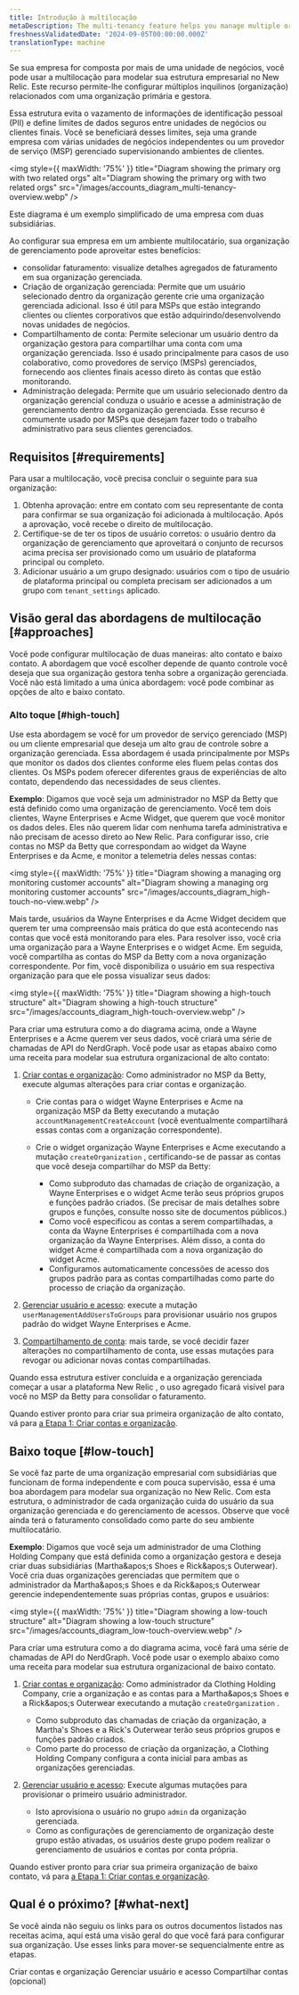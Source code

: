 ```yaml
---
title: Introdução à multilocação
metaDescription: The multi-tenancy feature helps you manage multiple organizations and accounts
freshnessValidatedDate: '2024-09-05T00:00:00.000Z'
translationType: machine
---
```


Se sua empresa for composta por mais de uma unidade de negócios, você pode usar a multilocação para modelar sua estrutura empresarial no New Relic. Este recurso permite-lhe configurar múltiplos inquilinos (organização) relacionados com uma organização primária e gestora.

Essa estrutura evita o vazamento de informações de identificação pessoal (PII) e define limites de dados seguros entre unidades de negócios ou clientes finais. Você se beneficiará desses limites, seja uma grande empresa com várias unidades de negócios independentes ou um provedor de serviço (MSP) gerenciado supervisionando ambientes de clientes.

<img style={{ maxWidth: '75%' }} title="Diagram showing the primary org with two related orgs" alt="Diagram showing the primary org with two related orgs" src="/images/accounts_diagram_multi-tenancy-overview.webp" />

<figcaption>
  Este diagrama é um exemplo simplificado de uma empresa com duas subsidiárias.
</figcaption>

Ao configurar sua empresa em um ambiente multilocatário, sua organização de gerenciamento pode aproveitar estes benefícios:

* consolidar faturamento: visualize detalhes agregados de faturamento em sua organização gerenciada.
* Criação de organização gerenciada: Permite que um usuário selecionado dentro da organização gerente crie uma organização gerenciada adicional. Isso é útil para MSPs que estão integrando clientes ou clientes corporativos que estão adquirindo/desenvolvendo novas unidades de negócios.
* Compartilhamento de conta: Permite selecionar um usuário dentro da organização gestora para compartilhar uma conta com uma organização gerenciada. Isso é usado principalmente para casos de uso colaborativo, como provedores de serviço (MSPs) gerenciados, fornecendo aos clientes finais acesso direto às contas que estão monitorando.
* Administração delegada: Permite que um usuário selecionado dentro da organização gerencial conduza o usuário e acesse a administração de gerenciamento dentro da organização gerenciada. Esse recurso é comumente usado por MSPs que desejam fazer todo o trabalho administrativo para seus clientes gerenciados.

## Requisitos [#requirements]

Para usar a multilocação, você precisa concluir o seguinte para sua organização:

1. Obtenha aprovação: entre em contato com seu representante de conta para confirmar se sua organização foi adicionada à multilocação. Após a aprovação, você recebe o direito de multilocação.
2. Certifique-se de ter os tipos de usuário corretos: o usuário dentro da organização de gerenciamento que aproveitará o conjunto de recursos acima precisa ser provisionado como um usuário de plataforma principal ou completo.
3. Adicionar usuário a um grupo designado: usuários com o tipo de usuário de plataforma principal ou completa precisam ser adicionados a um grupo com `tenant_settings` aplicado.

## Visão geral das abordagens de multilocação [#approaches]

Você pode configurar multilocação de duas maneiras: alto contato e baixo contato. A abordagem que você escolher depende de quanto controle você deseja que sua organização gestora tenha sobre a organização gerenciada. Você não está limitado a uma única abordagem: você pode combinar as opções de alto e baixo contato.

### Alto toque [#high-touch]

Use esta abordagem se você for um provedor de serviço gerenciado (MSP) ou um cliente empresarial que deseja um alto grau de controle sobre a organização gerenciada. Essa abordagem é usada principalmente por MSPs que monitor os dados dos clientes conforme eles fluem pelas contas dos clientes. Os MSPs podem oferecer diferentes graus de experiências de alto contato, dependendo das necessidades de seus clientes.

**Exemplo**: Digamos que você seja um administrador no MSP da Betty que está definido como uma organização de gerenciamento. Você tem dois clientes, Wayne Enterprises e Acme Widget, que querem que você monitor os dados deles. Eles não querem lidar com nenhuma tarefa administrativa e não precisam de acesso direto ao New Relic. Para configurar isso, crie contas no MSP da Betty que correspondam ao widget da Wayne Enterprises e da Acme, e monitor a telemetria deles nessas contas:

<img style={{ maxWidth: '75%' }} title="Diagram showing a managing org monitoring customer accounts" alt="Diagram showing a managing org monitoring customer accounts" src="/images/accounts_diagram_high-touch-no-view.webp" />

Mais tarde, usuários da Wayne Enterprises e da Acme Widget decidem que querem ter uma compreensão mais prática do que está acontecendo nas contas que você está monitorando para eles. Para resolver isso, você cria uma organização para a Wayne Enterprises e o widget Acme. Em seguida, você compartilha as contas do MSP da Betty com a nova organização correspondente. Por fim, você disponibiliza o usuário em sua respectiva organização para que ele possa visualizar seus dados:

<img style={{ maxWidth: '75%' }} title="Diagram showing a high-touch structure" alt="Diagram showing a high-touch structure" src="/images/accounts_diagram_high-touch-overview.webp" />

Para criar uma estrutura como a do diagrama acima, onde a Wayne Enterprises e a Acme querem ver seus dados, você criará uma série de chamadas de API do NerdGraph. Você pode usar as etapas abaixo como uma receita para modelar sua estrutura organizacional de alto contato:

1. [Criar contas e organização](/docs/accounts/accounts-billing/account-structure/multi-tenancy/org-creation): Como administrador no MSP da Betty, execute algumas alterações para criar contas e organização.

   * Crie contas para o widget Wayne Enterprises e Acme na organização MSP da Betty executando a mutação `accountManagementCreateAccount` (você eventualmente compartilhará essas contas com a organização correspondente).

   * Crie o widget organização Wayne Enterprises e Acme executando a mutação `createOrganization` , certificando-se de passar as contas que você deseja compartilhar do MSP da Betty:

     * Como subproduto das chamadas de criação de organização, a Wayne Enterprises e o widget Acme terão seus próprios grupos e funções padrão criados. (Se precisar de mais detalhes sobre grupos e funções, consulte nosso site de documentos públicos.)
     * Como você especificou as contas a serem compartilhadas, a conta da Wayne Enterprises é compartilhada com a nova organização da Wayne Enterprises. Além disso, a conta do widget Acme é compartilhada com a nova organização do widget Acme.
     * Configuramos automaticamente concessões de acesso dos grupos padrão para as contas compartilhadas como parte do processo de criação da organização.

2. [Gerenciar usuário e acesso](/docs/accounts/accounts-billing/account-structure/multi-tenancy/delegated-administration): execute a mutação `userManagementAddUsersToGroups` para provisionar usuário nos grupos padrão do widget Wayne Enterprises e Acme.

3. [Compartilhamento de conta](/docs/accounts/accounts-billing/account-structure/multi-tenancy/share-accounts): mais tarde, se você decidir fazer alterações no compartilhamento de conta, use essas mutações para revogar ou adicionar novas contas compartilhadas.

<Callout variant="tip">
  Quando essa estrutura estiver concluída e a organização gerenciada começar a usar a plataforma New Relic , o uso agregado ficará visível para você no MSP da Betty para consolidar o faturamento.
</Callout>

Quando estiver pronto para criar sua primeira organização de alto contato, vá para [a Etapa 1: Criar contas e organização](/docs/accounts/accounts-billing/account-structure/multi-tenancy/org-creation).

## Baixo toque [#low-touch]

Se você faz parte de uma organização empresarial com subsidiárias que funcionam de forma independente e com pouca supervisão, essa é uma boa abordagem para modelar sua organização no New Relic. Com esta estrutura, o administrador de cada organização cuida do usuário da sua organização gerenciada e do gerenciamento de acessos. Observe que você ainda terá o faturamento consolidado como parte do seu ambiente multilocatário.

**Exemplo**: Digamos que você seja um administrador de uma Clothing Holding Company que está definida como a organização gestora e deseja criar duas subsidiárias (Martha&amp;apos;s Shoes e Rick&amp;apos;s Outerwear). Você cria duas organizações gerenciadas que permitem que o administrador da Martha&amp;apos;s Shoes e da Rick&amp;apos;s Outerwear gerencie independentemente suas próprias contas, grupos e usuários:

<img style={{ maxWidth: '75%' }} title="Diagram showing a low-touch structure" alt="Diagram showing a low-touch structure" src="/images/accounts_diagram_low-touch-overview.webp" />

Para criar uma estrutura como a do diagrama acima, você fará uma série de chamadas de API do NerdGraph. Você pode usar o exemplo abaixo como uma receita para modelar sua estrutura organizacional de baixo contato.

1. [Criar contas e organização](/docs/accounts/accounts-billing/account-structure/multi-tenancy/org-creation): Como administrador da Clothing Holding Company, crie a organização e as contas para a Martha&amp;apos;s Shoes e a Rick&amp;apos;s Outerwear executando a mutação `createOrganization` .

   * Como subproduto das chamadas de criação da organização, a Martha&apos;s Shoes e a Rick&apos;s Outerwear terão seus próprios grupos e funções padrão criados.
   * Como parte do processo de criação da organização, a Clothing Holding Company configura a conta inicial para ambas as organizações gerenciadas.

2. [Gerenciar usuário e acesso](/docs/accounts/accounts-billing/account-structure/multi-tenancy/delegated-administration): Execute algumas mutações para provisionar o primeiro usuário administrador.

   * Isto aprovisiona o usuário no grupo `admin` da organização gerenciada.
   * Como as configurações de gerenciamento de organização deste grupo estão ativadas, os usuários deste grupo podem realizar o gerenciamento de usuários e contas por conta própria.

Quando estiver pronto para criar sua primeira organização de baixo contato, vá para [a Etapa 1: Criar contas e organização](/docs/accounts/accounts-billing/account-structure/multi-tenancy/org-creation).

## Qual é o próximo? [#what-next]

Se você ainda não seguiu os links para os outros documentos listados nas receitas acima, aqui está uma visão geral do que você fará para configurar sua organização. Use esses links para mover-se sequencialmente entre as etapas.

<DocTiles>
  <DocTile title="Step 1" path="/docs/accounts/accounts-billing/account-structure/multi-tenancy/org-creation">Criar contas e organização</DocTile> <DocTile title="Step 2" path="/docs/accounts/accounts-billing/account-structure/multi-tenancy/delegated-administration">Gerenciar usuário e acesso</DocTile> <DocTile title="Step 3" path="/docs/accounts/accounts-billing/account-structure/multi-tenancy/share-accounts">Compartilhar contas (opcional)</DocTile>
</DocTiles>